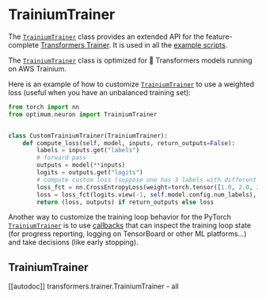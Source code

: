 <!---
Copyright 2023 The HuggingFace Team. All rights reserved.

Licensed under the Apache License, Version 2.0 (the "License");
you may not use this file except in compliance with the License.
You may obtain a copy of the License at

    http://www.apache.org/licenses/LICENSE-2.0

Unless required by applicable law or agreed to in writing, software
distributed under the License is distributed on an "AS IS" BASIS,
WITHOUT WARRANTIES OR CONDITIONS OF ANY KIND, either express or implied.
See the License for the specific language governing permissions and
limitations under the License.
-->

# TrainiumTrainer

The [`TrainiumTrainer`](https://huggingface.co/docs/optimum/neuron/package_reference/trainer#optimum.neuron.TrainiumTrainer) class provides an extended API for the feature-complete [Transformers Trainer](https://huggingface.co/docs/transformers/main_classes/trainer). It is used in all the [example scripts](https://github.com/huggingface/optimum-neuron/tree/main/examples).

<Tip warning={true}>

The [`TrainiumTrainer`](https://huggingface.co/docs/optimum/neuron/package_reference/trainer#optimum.neuron.TrainiumTrainer) class is optimized for 🤗 Transformers models running on AWS Trainium.

</Tip>

Here is an example of how to customize [`TrainiumTrainer`](https://huggingface.co/docs/optimum/neuron/package_reference/trainer#optimum.neuron.TrainiumTrainer) to use a weighted loss (useful when you have an unbalanced training set):

```python
from torch import nn
from optimum.neuron import TrainiumTrainer


class CustomTrainiumTrainer(TrainiumTrainer):
    def compute_loss(self, model, inputs, return_outputs=False):
        labels = inputs.get("labels")
        # forward pass
        outputs = model(**inputs)
        logits = outputs.get("logits")
        # compute custom loss (suppose one has 3 labels with different weights)
        loss_fct = nn.CrossEntropyLoss(weight=torch.tensor([1.0, 2.0, 3.0]))
        loss = loss_fct(logits.view(-1, self.model.config.num_labels), labels.view(-1))
        return (loss, outputs) if return_outputs else loss
```

Another way to customize the training loop behavior for the PyTorch [`TrainiumTrainer`](https://huggingface.co/docs/optimum/neuron/package_reference/trainer#optimum.neuron.TrainiumTrainer) is to use [callbacks](https://huggingface.co/docs/transformers/main_classes/callback) that can inspect the training loop state (for progress reporting, logging on TensorBoard or other ML platforms...) and take decisions (like early stopping).

## TrainiumTrainer

[[autodoc]] transformers.trainer.TrainiumTrainer - all
